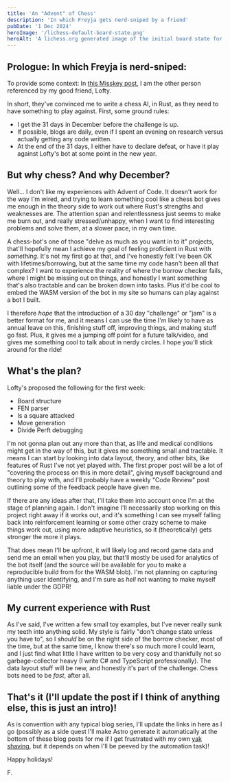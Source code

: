 ```yaml
---
title: 'An "Advent" of Chess'
description: 'In which Freyja gets nerd-sniped by a friend'
pubDate: '1 Dec 2024'
heroImage: '/lichess-default-board-state.png'
heroAlt: 'A lichess.org generated image of the initial board state for Chess'
---
```


## Prologue: In which Freyja is nerd-sniped:

To provide some context: In [this Misskey post](https://fieldprogrammable.gay/notes/9zwbx7c7lhc5009j), I am the other person referenced by my good friend, Lofty.

In short, they've convinced me to write a chess AI, in Rust, as they need to have something to play against. First, some ground rules:

* I get the 31 days in December before the challenge is up.
* If possible, blogs are daily, even if I spent an evening on research versus actually getting any code written.
* At the end of the 31 days, I either have to declare defeat, or have it play against Lofty's bot at some point in the new year.

## But why chess? And why December?

Well... I don't like my experiences with Advent of Code. It doesn't work for the way I'm wired, and trying to learn something cool like a chess bot gives me enough in the theory side to work out where Rust's strengths and weaknesses are. The attention span and relentlessness just seems to make me burn out, and really stressed/unhappy, when I want to find interesting problems and solve them, at a slower pace, in my own time.

A chess-bot's one of those "delve as much as you want in to it" projects, that'll hopefully mean I achieve my goal of feeling proficient in Rust with *something*. It's not my first go at that, and I've honestly felt I've been OK with lifetimes/borrowing, but at the same time my code hasn't been all that complex? I want to experience the reality of where the borrow checker fails, where I might be missing out on things, and honestly I want something that's also tractable and can be broken down into tasks. Plus it'd be cool to embed the WASM version of the bot in my site so humans can play against a bot I built.

I therefore *hope* that the introduction of a 30 day "challenge" or "jam" is a better format for me, and it means I can use the time I'm likely to have as annual leave on this, finishing stuff off, improving things, and making stuff go fast. Plus, it gives me a jumping off point for a future talk/video, and gives me something cool to talk about in nerdy circles. I hope you'll stick around for the ride!

## What's the plan?

Lofty's proposed the following for the first week: 

* Board structure
* FEN parser
* Is a square attacked
* Move generation
* Divide Perft debugging

I'm not gonna plan out any more than that, as life and medical conditions might get in the way of this, but it gives me something small and tractable. It means I can start by looking into data layout, theory, and other bits, like features of Rust I've not yet played with. The first proper post will be a lot of "covering the process on this in more detail", giving myself background and theory to play with, and I'll probably have a weekly "Code Review" post outlining some of the feedback people have given me.

If there are any ideas after that, I'll take them into account once I'm at the stage of planning again. I don't imagine I'll necessarily stop working on this project right away if it works out, and it's something I can see myself falling back into reinforcement learning or some other crazy scheme to make things work out, using more adaptive heuristics, so it (theoretically) gets stronger the more it plays.

That does mean I'll be upfront, it will likely log and record game data and send me an email when you play, but that'll mostly be used for analytics of the bot itself (and the source will be available for you to make a reproducible build from for the WASM blob). I'm not planning on capturing anything user identifying, and I'm sure as *hell* not wanting to make myself liable under the GDPR!

## My current experience with Rust

As I've said, I've written a few small toy examples, but I've never really sunk my teeth into anything solid. My style is fairly "don't change state unless you have to", so I *should* be on the right side of the borrow checker, most of the time, but at the same time, I know there's so much more I could learn, and I just find what little I have written to be very cosy and thankfully not so garbage-collector heavy (I write C# and TypeScript professionally). The data layout stuff will be new, and honestly it's part of the challenge. Chess bots need to be *fast*, after all.

## That's it (I'll update the post if I think of anything else, this is just an intro)!

As is convention with any typical blog series, I'll update the links in here as I go (possibly as a side quest I'll make Astro generate it automatically at the bottom of these blog posts for me if I get frustrated with my own [yak shaving](https://bsky.app/profile/freyjadomville.co.uk/post/3lbowtud3ok2s), but it depends on when I'll be peeved by the automation task)!

Happy holidays!

F.
